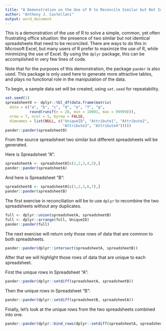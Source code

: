 ---
title: "A Demonstration on the Use of R to Reconcile Similar but Not Identical Spreadsheets"
author: "Anthony J. Castellani"
output: word_document
---


This is a demonstration of the use of R to solve a simple, common, yet often frustrating office situation: the presence of two similar but not identical spreadsheets that need to be reconciled. There are ways to do this in Microsoft Excel, but many users of R prefer to maximize the use of R, while minimizing the use of Excel. By using the `dplyr` package, this can be accomplished in very few lines of code.


Note that for the purposes of this demonstration, the package `pander` is also used. This package is only used here to generate more attractive tables, and plays no functional role in the manipulation of the data.


To begin, a sample data set will be created, using `set.seed` for repeatability.
```{r}
set.seed(1)
spreadsheet0 <- dplyr::tbl_df(data.frame(matrix(
  data = c("a", "b", "c", "d", "e", "f", "g",
           round(runif(n = 28, min = 10001, max = 99999))),
  nrow = 7, ncol = 5, byrow = FALSE,
  dimnames = list(NULL, c("UniqueID", "Attribute1", "Attribute2",
                          "Attribute3", "Attribute4")))))
pander::pander(spreadsheet0)
```


From the source spreadsheet two similar but different spreadsheets will be generated.


Here is Spreadsheet “A”:
```{r}
spreadsheetA <- spreadsheet0[c(1,2,3,4,5),]
pander::pander(spreadsheetA)
```


And here is Spreadsheet “B”:
```{r}
spreadsheetB <- spreadsheet0[c(1,2,3,6,7),]
pander::pander(spreadsheetB)
```


The first exercise in reconciliation will be to use `dplyr` to recombine the two spreadsheets without any duplicates.
```{r}
full <- dplyr::union(spreadsheetA, spreadsheetB)
full <- dplyr::arrange(full, UniqueID)
pander::pander(full)
```


The next exercise will return only those rows of data that are common to both spreadsheets.
```{r}
pander::pander(dplyr::intersect(spreadsheetA, spreadsheetB))
```


After that we will highlight those rows of data that are unique to each spreadsheet.


First the unique rows in Spreadsheet “A”:
```{r}
pander::pander(dplyr::setdiff(spreadsheetA, spreadsheetB))
```


Then the unique rows in Spreadsheet “B”:
```{r}
pander::pander(dplyr::setdiff(spreadsheetB, spreadsheetA))
```


Finally, let’s look at the unique rows from the two spreadsheets combined into one.
```{r}
pander::pander(dplyr::bind_rows(dplyr::setdiff(spreadsheetA, spreadsheetB), dplyr::setdiff(spreadsheetB, spreadsheetA)))
```
